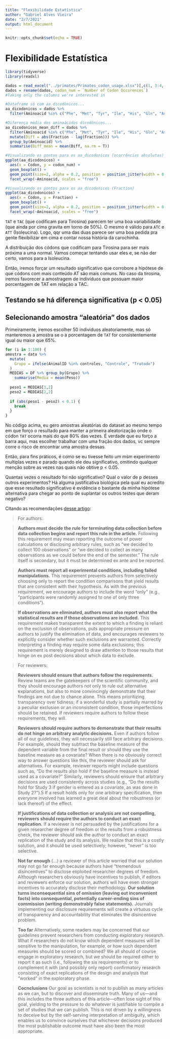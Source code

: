 ```yaml
---
title: "Flexibilidade Estatística"
author: "Gabriel Alves Vieira"
date: "2/7/2021"
output: html_document
---
```


```r
knitr::opts_chunk$set(echo = TRUE)
```

# Flexibilidade Estatística



```r
library(tidyverse)
library(readxl)
```

```r
dados = read_excel("../primates/Primates_codon_usage.xlsx")[,c(1, 3:4, 6:8)]
dados = rename(dados, codon_num = `Number of Codon Occurences`)
#Taking only the columns we're interested in
```

```r
#Dataframe só com aa dicodônicos...
aa_dicodonicos = dados %>%
  filter(Aminoacid %in% c("Phe", "Met", "Tyr", "Ile", "His", "Gln", "Asn", "Lys", "Asp", "Glu", "Cys", "Trp"))
```

```r
#Diferença média dos aminoácidos dicodônicos...
aa_dicodonicos_mean_diff = dados %>%
  filter(Aminoacid %in% c("Phe", "Met", "Tyr", "Ile", "His", "Gln", "Asn", "Lys", "Asp", "Glu", "Cys", "Trp")) %>%
  mutate(Diff = abs(Fraction - lag(Fraction))) %>%
  group_by(Aminoacid) %>%
  summarise(Diff_mean = mean(Diff, na.rm = T))

```

```r
#Visualizando os pontos para os aa_dicodonicos (ocorrências absolutas)
ggplot(aa_dicodonicos) +
  aes(x = Codon, y = codon_num) + 
  geom_boxplot() +
  geom_point(size=2, alpha = 0.2, position = position_jitter(width = 0.2)) +
  facet_wrap(~Aminoacid, scales = "free")
```

```r
#Visualizando os pontos para os aa_dicodonicos (Fraction)
ggplot(aa_dicodonicos) +
  aes(x = Codon, y = Fraction) + 
  geom_boxplot() +
  geom_point(size=2, alpha = 0.2, position = position_jitter(width = 0.2)) +
  facet_wrap(~Aminoacid, scales = "free")
```
`TAT` e `TAC` (que codificam para Tirosina) parecem ter uma boa variabilidade (que ainda por cima gravita em torno de 50%). O mesmo é válido para `ATC` e `ATT` (Isoleucina). Logo, qqr uma das duas parece ser uma boa pedida pra gente flexibilizar em cima e contar nossa história da carochinha.

A distribuição dos códons que codificam para Tirosina para ser mais próxima a uma normal. Vamos começar tentando usar eles e, se não der certo, vamos para a Isoleucina.

Então, iremos forçar um resultado significativo que corrobore a hipótese de que códons com mais conteúdo AT são mais comuns. No caso da tirosina, iremos favorecer a amostragem de indivíduos que possuam maior porcentagem de TAT em relação a TAC.

## Testando se há diferença significativa (p < 0.05)



## Selecionando amostra "aleatória" dos dados

Primeiramente, iremos escolher 50 individuos aleatoriamente, mas só manteremos a amostra se o a porcentagem de `TAT` for consistentemente igual ou maior que 65%.

```r
for (i in 1:100) {
amostra = data %>%
  mutate(
    Grupo = ifelse(AnimalID %in% controles, "Controle", "Tratado")
  )
  MEDIAS = DF %>% group_by(Grupo) %>%
    summarise(Media = mean(Peso))
  
  peso1 = MEDIAS[1,2]
  peso2 = MEDIAS[2,2]
  
  if (abs(peso1 - peso2) < 0.1) {
    break
  }
}
```


No código acima, eu gero amostras aleatórias do dataset ao mesmo tempo em que forço o resultado para manter a primeira aleatorização onde o códon `TAT` ocorra mais do que 80% das vezes. É verdade que eu forço a barra aqui, mas escolher trabalhar com uma fração dos dados, vc sempre corre o risco de encontrar uma amostra dessas.

Então, para fins práticos, é como se eu tivesse feito um msm experimento multiplas vezes e parado quando ele deu significativo, omitindo qualquer menção sobre as vezes nas quais não obtive p < 0.05.

Quantas vezes o resultado foi não significativo? Qual o valor de p desses outros experimentos? Há alguma justificativa biológica pela qual eu acredito que esse resultado significativo é evidência o bastante da minha hipótese alternativa para chegar ao ponto de suplantar os outros testes que deram negativo?

Citando as recomendações [desse artigo](https://journals.sagepub.com/doi/full/10.1177/0956797611417632):

> For authors:

> **Authors must decide the rule for terminating data collection before data collection begins and report this rule in the article.** Following this requirement may mean reporting the outcome of power calculations or disclosing arbitrary rules, such as “we decided to collect 100 observations” or “we decided to collect as many observations as we could before the end of the semester.” The rule itself is secondary, but it must be determined ex ante and be reported.

> **Authors must report all experimental conditions, including failed manipulations.** This requirement prevents authors from selectively choosing only to report the condition comparisons that yield results that are consistent with their hypothesis. As with the previous requirement, we encourage authors to include the word “only” (e.g., “participants were randomly assigned to one of only three conditions”).

> **If observations are eliminated, authors must also report what the statistical results are if those observations are included.** This requirement makes transparent the extent to which a finding is reliant on the exclusion of observations, puts appropriate pressure on authors to justify the elimination of data, and encourages reviewers to explicitly consider whether such exclusions are warranted. Correctly interpreting a finding may require some data exclusions; this requirement is merely designed to draw attention to those results that hinge on ex post decisions about which data to exclude.

> For reviewers:

> **Reviewers should ensure that authors follow the requirements.** Review teams are the gatekeepers of the scientific community, and they should encourage authors not only to rule out alternative explanations, but also to more convincingly demonstrate that their findings are not due to chance alone. This means prioritizing transparency over tidiness; if a wonderful study is partially marred by a peculiar exclusion or an inconsistent condition, those imperfections should be retained. If reviewers require authors to follow these requirements, they will.

> **Reviewers should require authors to demonstrate that their results do not hinge on arbitrary analytic decisions.** Even if authors follow all of our guidelines, they will necessarily still face arbitrary decisions. For example, should they subtract the baseline measure of the dependent variable from the final result or should they use the baseline measure as a covariate? When there is no obviously correct way to answer questions like this, the reviewer should ask for alternatives. For example, reviewer reports might include questions such as, “Do the results also hold if the baseline measure is instead used as a covariate?” Similarly, reviewers should ensure that arbitrary decisions are used consistently across studies (e.g., “Do the results hold for Study 3 if gender is entered as a covariate, as was done in Study 2?”).5 If a result holds only for one arbitrary specification, then everyone involved has learned a great deal about the robustness (or lack thereof) of the effect.

> **If justifications of data collection or analysis are not compelling, reviewers should require the authors to conduct an exact replication.** If a reviewer is not persuaded by the justifications for a given researcher degree of freedom or the results from a robustness check, the reviewer should ask the author to conduct an exact replication of the study and its analysis. We realize that this is a costly solution, and it should be used selectively; however, “never” is too selective.

> **Not far enough**
> (...) a reviewer of this article worried that our solution may not go far enough because authors have “tremendous disincentives” to disclose exploited researcher degrees of freedom. Although researchers obviously have incentives to publish, if editors and reviewers enforce our solution, authors will have even stronger incentives to accurately disclose their methodology. **Our solution turns inconsequential sins of omission (leaving out inconvenient facts) into consequential, potentially career-ending sins of commission (writing demonstrably false statements).** Journals implementing our disclosure requirements will create a virtuous cycle of transparency and accountability that eliminates the disincentive problem.

> **Too far**
> Alternatively, some readers may be concerned that our guidelines prevent researchers from conducting exploratory research. What if researchers do not know which dependent measures will be sensitive to the manipulation, for example, or how such dependent measures should be scored or combined? We all should of course engage in exploratory research, but we should be required either to report it as such (i.e., following the six requirements) or to complement it with (and possibly only report) confirmatory research consisting of exact replications of the design and analysis that “worked” in the exploratory phase.

> **Cocnclusions**
> Our goal as scientists is not to publish as many articles as we can, but to discover and disseminate truth. Many of us—and this includes the three authors of this article—often lose sight of this goal, yielding to the pressure to do whatever is justifiable to compile a set of studies that we can publish. This is not driven by a willingness to deceive but by the self-serving interpretation of ambiguity, which enables us to convince ourselves that whichever decisions produced the most publishable outcome must have also been the most appropriate.